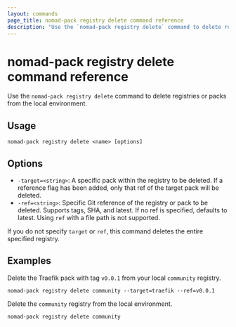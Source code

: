 ```yaml
---
layout: commands
page_title: nomad-pack registry delete command reference
description: "Use the `nomad-pack registry delete` command to delete registries or packs from the local environment."
---
```


# nomad-pack registry delete command reference

Use the `nomad-pack registry delete` command to delete registries or packs from the local environment.

## Usage

```plaintext
nomad-pack registry delete <name> [options]
```

## Options

- `-target=<string>`: A specific pack within the registry to be deleted. If a reference	flag has been added, only that ref of the target pack will
					be deleted.
- `-ref=<string>`: Specific Git reference of the registry or pack to be deleted.
					Supports tags, SHA, and latest. If no ref is specified,
					defaults to latest. Using `ref` with a file path is not supported.

<Warning>

If you do not specify `target` or `ref`, this command deletes the entire
specified registry.

</Warning>

## Examples

Delete the Traefik pack with tag `v0.0.1` from your local `community` registry.

```shell
nomad-pack registry delete community --target=traefik --ref=v0.0.1
```

Delete the `community` registry from the local environment.

```shell
nomad-pack registry delete community
```
